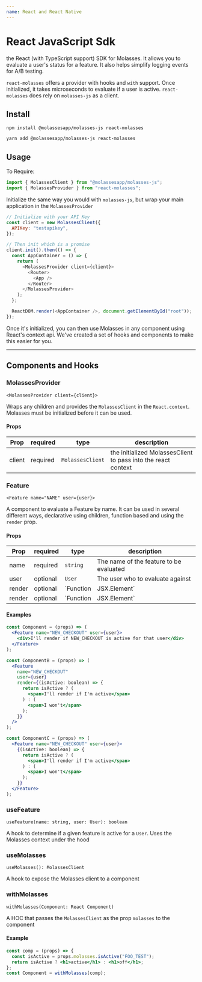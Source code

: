 ```yaml
---
name: React and React Native
---
```



# React JavaScript Sdk

the React (with TypeScript support) SDK for Molasses. It allows you to evaluate a user's status for a feature. It also helps simplify logging events for A/B testing.

`react-molasses` offers a provider with hooks and `with` support. Once initialized, it takes microseconds to evaluate if a user is active. `react-molasses` does rely on `molasses-js` as a client.

## Install

`npm install @molassesapp/molasses-js react-molasses`

`yarn add @molassesapp/molasses-js react-molasses`

## Usage

To Require:

```js
import { MolassesClient } from "@molassesapp/molasses-js";
import { MolassesProvider } from "react-molasses";
```

Initialize the same way you would with `molasses-js`, but wrap your main application in the `MolassesProvider`

```js
// Initialize with your API Key
const client = new MolassesClient({
  APIKey: "testapikey",
});

// Then init which is a promise
client.init().then(() => {
  const AppContainer = () => {
    return (
      <MolassesProvider client={client}>
        <Router>
          <App />
        </Router>
      </MolassesProvider>
    );
  };

  ReactDOM.render(<AppContainer />, document.getElementById("root"));
});
```

Once it's initialized, you can then use Molasses in any component using React's context api. We've created a set of hooks and components to make this easier for you.

---

## Components and Hooks

### MolassesProvider

`<MolassesProvider client={client}>`

Wraps any children and provides the `MolassesClient` in the `React.context`. Molasses must be initialized before it can be used.

#### Props

| Prop   | required | type             | description                                                   |
| ------ | -------- | ---------------- | ------------------------------------------------------------- |
| client | required | `MolassesClient` | the initialized MolassesClient to pass into the react context |

### Feature

`<Feature name="NAME" user={user}>`

A component to evaluate a Feature by name. It can be used in several different ways, declarative using children, function based and using the `render` prop.

#### Props

| Prop   | required | type      | description                             |
| ------ | -------- | --------- | --------------------------------------- |
| name   | required | `string`  | The name of the feature to be evaluated |
| user   | optional | `User`    | The user who to evaluate against        |
| render | optional | `Function | JSX.Element`                            | What to render based on the result of the evaluation |
| render | optional | `Function | JSX.Element`                            | What to render based on the result of the evaluation |

#### Examples

```jsx
const Component = (props) => (
  <Feature name="NEW_CHECKOUT" user={user}>
    <div>I'll render if NEW_CHECKOUT is active for that user</div>
  </Feature>
);

const ComponentB = (props) => (
  <Feature
    name="NEW_CHECKOUT"
    user={user}
    render={(isActive: boolean) => {
      return isActive ? (
        <span>I'll render if I'm active</span>
      ) : (
        <span>I won't</span>
      );
    }}
  />
);

const ComponentC = (props) => (
  <Feature name="NEW_CHECKOUT" user={user}>
    {(isActive: boolean) => {
      return isActive ? (
        <span>I'll render if I'm active</span>
      ) : (
        <span>I won't</span>
      );
    }}
  </Feature>
);
```

### useFeature

`useFeature(name: string, user: User): boolean`

A hook to determine if a given feature is active for a `User`. Uses the Molasses context under the hood

### useMolasses

`useMolasses(): MolassesClient`

A hook to expose the Molasses client to a component

### withMolasses

`withMolasses(Component: React Component)`

A HOC that passes the `MolassesClient` as the prop `molasses` to the component

#### Example

```jsx
const comp = (props) => {
  const isActive = props.molasses.isActive("FOO_TEST");
  return isActive ? <h1>active</h1> : <h1>off</h1>;
};
const Component = withMolasses(comp);
```
